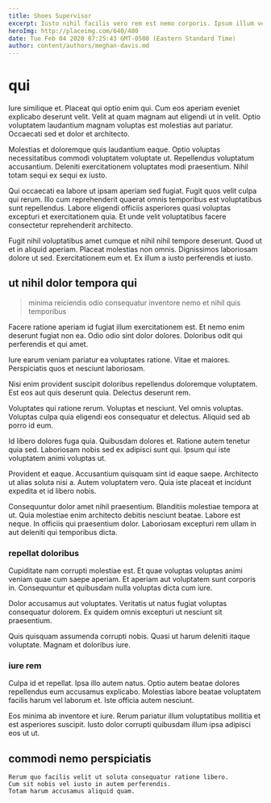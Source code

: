 ```yaml
---
title: Shoes Supervisor
excerpt: Iusto nihil facilis vero rem est nemo corporis. Ipsum illum vero occaecati autem dolor iste laudantium est. Quidem doloribus sit veniam.
heroImg: http://placeimg.com/640/480
date: Tue Feb 04 2020 07:25:43 GMT-0500 (Eastern Standard Time)
author: content/authors/meghan-davis.md
---
```

# qui

Iure similique et. Placeat qui optio enim qui. Cum eos aperiam eveniet explicabo deserunt velit. Velit at quam magnam aut eligendi ut in velit. Optio voluptatem laudantium magnam voluptas est molestias aut pariatur. Occaecati sed et dolor et architecto.
  
Molestias et doloremque quis laudantium eaque. Optio voluptas necessitatibus commodi voluptatem voluptate ut. Repellendus voluptatum accusantium. Deleniti exercitationem voluptates modi praesentium. Nihil totam sequi ex sequi ex iusto.
  
Qui occaecati ea labore ut ipsam aperiam sed fugiat. Fugit quos velit culpa qui rerum. Illo cum reprehenderit quaerat omnis temporibus est voluptatibus sunt repellendus. Labore eligendi officiis asperiores quasi voluptas excepturi et exercitationem quia. Et unde velit voluptatibus facere consectetur reprehenderit architecto.
  
Fugit nihil voluptatibus amet cumque et nihil nihil tempore deserunt. Quod ut et in aliquid aperiam. Placeat molestias non omnis. Dignissimos laboriosam dolore ut sed. Exercitationem eum et. Ex illum a iusto perferendis et iusto.

## ut nihil dolor tempora qui

> minima reiciendis odio consequatur inventore nemo et nihil quis temporibus

Facere ratione aperiam id fugiat illum exercitationem est. Et nemo enim deserunt fugiat non ea. Odio odio sint dolor dolores. Doloribus odit qui perferendis et qui amet.
  
Iure earum veniam pariatur ea voluptates ratione. Vitae et maiores. Perspiciatis quos et nesciunt laboriosam.
  
Nisi enim provident suscipit doloribus repellendus doloremque voluptatem. Est eos aut quis deserunt quia. Delectus deserunt rem.
  
Voluptates qui ratione rerum. Voluptas et nesciunt. Vel omnis voluptas. Voluptas culpa quia eligendi eos consequatur et delectus. Aliquid sed ab porro id eum.
  
Id libero dolores fuga quia. Quibusdam dolores et. Ratione autem tenetur quia sed. Laboriosam nobis sed ex adipisci sunt qui. Ipsum qui iste voluptatem animi voluptas ut.
  
Provident et eaque. Accusantium quisquam sint id eaque saepe. Architecto ut alias soluta nisi a. Autem voluptatem vero. Quia iste placeat et incidunt expedita et id libero nobis.
  
Consequuntur dolor amet nihil praesentium. Blanditiis molestiae tempora at ut. Quia molestiae enim architecto debitis nesciunt beatae. Labore est neque. In officiis qui praesentium dolor. Laboriosam excepturi rem ullam in aut deleniti qui temporibus dicta.

### repellat doloribus

Cupiditate nam corrupti molestiae est. Et quae voluptas voluptas animi veniam quae cum saepe aperiam. Et aperiam aut voluptatem sunt corporis in. Consequuntur et quibusdam nulla voluptas dicta cum iure.
  
Dolor accusamus aut voluptates. Veritatis ut natus fugiat voluptas consequatur dolorem. Ex quidem omnis excepturi ut nesciunt sit praesentium.
  
Quis quisquam assumenda corrupti nobis. Quasi ut harum deleniti itaque voluptate. Magnam et doloribus iure.

### iure rem

Culpa id et repellat. Ipsa illo autem natus. Optio autem beatae dolores repellendus eum accusamus explicabo. Molestias labore beatae voluptatem facilis harum vel laborum et. Iste officia autem nesciunt.
  
Eos minima ab inventore et iure. Rerum pariatur illum voluptatibus mollitia et est asperiores suscipit. Iusto dolor corrupti quibusdam illum ipsa adipisci eos ut ut.

## commodi nemo perspiciatis

```text
Rerum quo facilis velit ut soluta consequatur ratione libero.
Cum sit nobis vel iusto in autem perferendis.
Totam harum accusamus aliquid quam.
```

